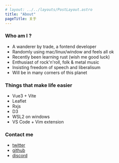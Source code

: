 ```yaml
---
# layout: ../../layouts/PostLayout.astro
title: "About"
pageTitle: 关于
---
```



<PostLayout title={frontmatter.title} pageTitle={frontmatter.pageTitle}>

### Who am I ?

- A wanderer by trade, a fontend developer
- Randomly using mac/linux/window and feels all ok
- Recently been learning rust (wish me good luck)
- Enthusiast of rock'n'roll, folk & metal music
- Insisting freedom of speech and liberalisum
- Will be in many corners of this planet

### Things that make life easier

- Vue3 + Vite
- Leaflet
- Rxjs
- D3
- WSL2 on windows
- VS Code + Vim extension

### Contact me

- [twitter](https://twitter.com/daolanfler)
- [github](https://github.com/daolanfler)
- [discord](https://discord.gg/ukNc3UJZxE)

</PostLayout>
